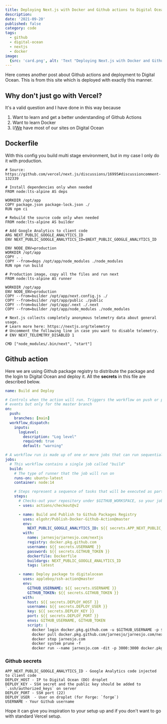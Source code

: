 ```yaml
---
title: Deploying Next.js with Docker and Github actions to Digital Ocean
description:
date: '2021-09-20'
published: false
category: code
tags:
  - github
  - digital-ocean
  - nextjs
  - docker
image:
  {src: 'card.png', alt: 'Text "Deploying Next.js with Docker and Github actions to Digital Ocean"'}
---
```


Here comes another post about Github actions and deployment to Digital Ocean. This is from this site
which is deployed with exactly this manner.

## Why don't just go with Vercel?

It's a valid question and I have done in this way because

1. Want to learn and get a better understanding of Github Actions
2. Want to learn Docker
3. I/[We](https://webready.se) have most of our sites on Digital Ocean

## Dockerfile

With this config you build multi stage environment, but in my case I only do it with production.

```docker:Dockerfile
# Source: https://github.com/vercel/next.js/discussions/16995#discussioncomment-132339

# Install dependencies only when needed
FROM node:lts-alpine AS deps

WORKDIR /opt/app
COPY package.json package-lock.json ./
RUN npm ci

# Rebuild the source code only when needed
FROM node:lts-alpine AS builder

# Add Google Analytics to client code
ARG NEXT_PUBLIC_GOOGLE_ANALYTICS_ID
ENV NEXT_PUBLIC_GOOGLE_ANALYTICS_ID=$NEXT_PUBLIC_GOOGLE_ANALYTICS_ID

ENV NODE_ENV=production
WORKDIR /opt/app
COPY . .
COPY --from=deps /opt/app/node_modules ./node_modules
RUN npm run build

# Production image, copy all the files and run next
FROM node:lts-alpine AS runner

WORKDIR /opt/app
ENV NODE_ENV=production
COPY --from=builder /opt/app/next.config.js ./
COPY --from=builder /opt/app/public ./public
COPY --from=builder /opt/app/.next ./.next
COPY --from=builder /opt/app/node_modules ./node_modules

# Next.js collects completely anonymous telemetry data about general usage.
# Learn more here: https://nextjs.org/telemetry
# Uncomment the following line in case you want to disable telemetry.
# ENV NEXT_TELEMETRY_DISABLED 1

CMD ["node_modules/.bin/next", "start"]
```

## Github action

Here we are using Github package registry to distribute the package and the login to Digital Ocean
and deploy it. All the **secrets** in this file are described below.

```yml:.github/workflows/build-and-deploy.yml
name: Build and Deploy

# Controls when the action will run. Triggers the workflow on push or pull request
# events but only for the master branch
on:
  push:
    branches: [main]
  workflow_dispatch:
    inputs:
      logLevel:
        description: "Log level"
        required: true
        default: "warning"

# A workflow run is made up of one or more jobs that can run sequentially or in parallel
jobs:
  # This workflow contains a single job called "build"
  build:
    # The type of runner that the job will run on
    runs-on: ubuntu-latest
    container: node:14

    # Steps represent a sequence of tasks that will be executed as part of the job
    steps:
      # Checks-out your repository under $GITHUB_WORKSPACE, so your job can access it
      - uses: actions/checkout@v2

      - name: Build and Publish to Github Packages Registry
        uses: elgohr/Publish-Docker-Github-Action@master
        env:
          NEXT_PUBLIC_GOOGLE_ANALYTICS_ID: ${{ secrets.APP_NEXT_PUBLIC_GOOGLE_ANALYTICS_ID }}
        with:
          name: jarnesjo/jarnesjo.com/nextjs
          registry: docker.pkg.github.com
          username: ${{ secrets.USERNAME }}
          password: ${{ secrets.GITHUB_TOKEN }}
          dockerfile: Dockerfile
          buildargs: NEXT_PUBLIC_GOOGLE_ANALYTICS_ID
          tags: latest

      - name: Deploy package to digitalocean
        uses: appleboy/ssh-action@master
        env:
          GITHUB_USERNAME: ${{ secrets.USERNAME }}
          GITHUB_TOKEN: ${{ secrets.GITHUB_TOKEN }}
        with:
          host: ${{ secrets.DEPLOY_HOST }}
          username: ${{ secrets.DEPLOY_USER }}
          key: ${{ secrets.DEPLOY_KEY }}
          port: ${{ secrets.DEPLOY_PORT }}
          envs: GITHUB_USERNAME, GITHUB_TOKEN
          script: |
            docker login docker.pkg.github.com -u $GITHUB_USERNAME -p $GITHUB_TOKEN
            docker pull docker.pkg.github.com/jarnesjo/jarnesjo.com/nextjs:latest
            docker stop jarnesjo.com
            docker system prune -f
            docker run --name jarnesjo.com -dit -p 3000:3000 docker.pkg.github.com/jarnesjo/jarnesjo.com/nextjs:latest
```

### Github secrets

```
APP_NEXT_PUBLIC_GOOGLE_ANALYTICS_ID - Google Analytics code injected to client code
DEPLOY_HOST - IP to Digital Ocean (DO) droplet
DEPLOY_KEY - SSH secret and the public key should be added to `.ssh/authorized_keys` on server
DEPLOY_PORT - SSH port (22)
DEPLOY_USER  - User on droplet (for Forge: `forge`)
USERNAME - Your Github username
```

Hope it can give you inspiration to your setup up and if you don't want to go with standard Vercel
setup.
